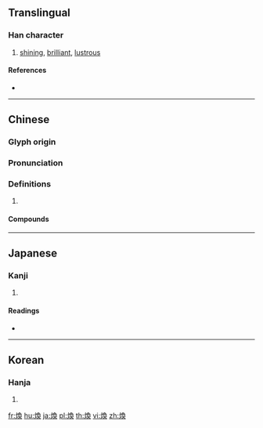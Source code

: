 {{also|烉|焕}}
==Translingual==

===Han character===
{{Han char|rn=86|rad=火|as=09|sn=13|four=97834|canj=FNBK}}

# [[shining]], [[brilliant]], [[lustrous]]

====References====
* {{Han ref|kx=0677.330|dkj=19224|dj=1089.010|hdz=32219.051|uh=7165|ud=29029|bh=B7D8|bd=47064}}

----

==Chinese==
{{zh-forms|s=焕}}

===Glyph origin===
{{Han etym}}

===Pronunciation===
{{zh-pron
|m=huàn
|c=wun6
|mc=y
|oc=y
|cat=
}}

===Definitions===
{{zh-hanzi}}

# {{rfdef|zh}}

====Compounds====
{{zh-der|容光煥發|炳煥|煥別|煥然|煥然一新|煥然冰釋|煥煥|煥發|煥綺|煥赫|眴煥|神采煥發|精神煥發|英姿煥發|袁崇煥|顯煥}}

----

==Japanese==

===Kanji===
{{ja-kanji|grade=|rs=火09}}

# {{defn|lang=ja|sort=火09}}

====Readings====
* {{ja-readings|on=[[かん]] (kan)|kun=[[あきらか]] (akiraka)}}

----

==Korean==

===Hanja===
{{ko-hanja|hangeul=환|eumhun=|rv=hwan|mr=hwan|y=hwan}}

# {{defn|lang=ko|sort=火09}}

[[fr:煥]]
[[hu:煥]]
[[ja:煥]]
[[pl:煥]]
[[th:煥]]
[[vi:煥]]
[[zh:煥]]